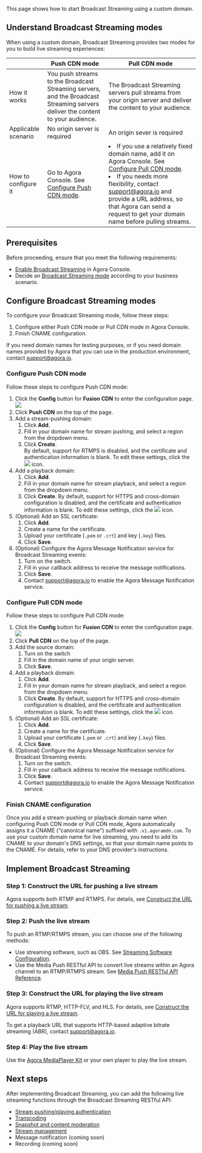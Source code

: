 

This page shows how to start Broadcast Streaming using a custom domain.

## Understand Broadcast Streaming modes <a name="mode"></a>
When using a custom domain, Broadcast Streaming provides two modes for you to build live streaming experiences:

|                     | Push CDN mode                                                | Pull CDN mode                                                |
| ------------------- | ------------------------------------------------------------ | ------------------------------------------------------------ |
| How it works        | You push streams to the Broadcast Streaming servers, and the Broadcast Streaming servers deliver the content to your audience. | The Broadcast Streaming servers pull streams from your origin server and deliver the content to your audience. |
| Applicable scenario | No origin server is required                                 | An origin sever is required                                  |
| How to configure it | Go to Agora Console. See [Configure Push CDN mode](#push).                  | <li>If you use a relatively fixed domain name, add it on Agora Console. See [Configure Pull CDN mode](#pull). </li><li>If you needs more flexibility, contact [support@agora.io](mailto:support@agora.io) and provide a URL address, so that Agora can send a request to get your domain name before pulling streams.</li> |

## Prerequisites

Before proceeding, ensure that you meet the following requirements:
- [Enable Broadcast Streaming](./enable-fls?platform=RESTful) in Agora Console.
- Decide an [Broadcast Streaming mode](#mode) according to your business scenario.

## Configure Broadcast Streaming modes

To configure your Broadcast Streaming mode, follow these steps:
1. Configure either Push CDN mode or Pull CDN mode in Agora Console.
2. Finish CNAME configuration.

<div class="alert note"> If you need domain names for testing purposes, or if you need domain names provided by Agora that you can use in the production environment, contact <a href="mailto:support@agora.io">support@agora.io</a>.</div>

<a name="push"></a>
### Configure Push CDN mode

Follow these steps to configure Push CDN mode:

1. Click the **Config** button for **Fusion CDN** to enter the configuration page.
  ![](https://web-cdn.agora.io/docs-files/1649664610876)
3. Click **Push CDN** on the top of the page.
4. Add a stream-pushing domain:
   1. Click **Add**.
   2. Fill in your domain name for stream pushing, and select a region from the dropdown menu.
   3. Click **Create**.  
   By default, support for RTMPS is disabled, and the certificate and authentication information is blank. To edit these settings, click the <img src="https://web-cdn.agora.io/docs-files/1637576898777" /> icon.
3. Add a playback domain:
   1. Click **Add**.
   1. Fill in your domain name for stream playback, and select a region from the dropdown menu.
   3. Click **Create**.
   By default, support for HTTPS and cross-domain configuration is disabled, and the certificate and authentication information is blank. To edit these settings, click the <img src="https://web-cdn.agora.io/docs-files/1637576898777" /> icon.
3. (Optional) Add an SSL certificate:
   1. Click **Add**.
   1. Create a name for the certificate.
   2. Upload your certificate (`.pem` or `.crt`) and key (`.key`) files.
   2. Click **Save**.
4. (Optional) Configure the Agora Message Notification service for Broadcast Streaming events:
   1. Turn on the switch.
   1. Fill in your callback address to receive the message notifications.
   2. Click **Save**.
   2. Contact [support@agora.io](mailto:support@agora.io) to enable the Agora Message Notification service.

<a name="pull"></a>
### Configure Pull CDN mode

Follow these steps to configure Pull CDN mode:

1. Click the **Config** button for **Fusion CDN** to enter the configuration page.
  ![](https://web-cdn.agora.io/docs-files/1649664610876)
2. Click **Pull CDN** on the top of the page.
3. Add the source domain:
   1. Turn on the switch
   2. Fill in the domain name of your origin server.
   3. Click **Save**.
4. Add a playback domain:
   1. Click **Add**.
   2. Fill in your domain name for stream playback, and select a region from the dropdown menu.
   3. Click **Create**.
   By default, support for HTTPS and cross-domain configuration is disabled, and the certificate and authentication information is blank. To edit these settings, click the <img src="https://web-cdn.agora.io/docs-files/1637576898777" /> icon.
4. (Optional) Add an SSL certificate:
   1. Click **Add**.
   2. Create a name for the certificate.
   3. Upload your certificate (`.pem` or `.crt`) and key (`.key`) files.
   4. Click **Save**.
5. (Optional) Configure the Agora Message Notification service for Broadcast Streaming events:
   1. Turn on the switch.
   2. Fill in your callback address to receive the message notifications.
   3. Click **Save**.
   4. Contact [support@agora.io](mailto:support@agora.io) to enable the Agora Message Notification service.

### Finish CNAME configuration

Once you add a stream-pushing or playback domain name when configuring Push CDN mode or Pull CDN mode, Agora automatically assigns it a CNAME ("canonical name") suffixed with `.v1.agoramdn.com`. To use your custom domain name for live streaming, you need to add its CNAME to your domain's DNS settings, so that your domain name points to the CNAME. For details, refer to your DNS provider's instructions.

## Implement Broadcast Streaming
### Step 1: Construct the URL for pushing a live stream

Agora supports both RTMP and RTMPS. For details, see [Construct the URL for pushing a live stream](./streaming-url-fls?platform=RESTful#construct-the-url-for-pushing-a-live-stream).

### Step 2: Push the live stream

To push an RTMP/RTMPS stream, you can choose one of the following methods:

- Use streaming software, such as OBS. See [Streaming Software Configuration](./obs-config-fls?platform=RESTful).
- Use the Media Push RESTful API to convert live streams within an Agora channel to an RTMP/RTMPS stream. See [Media Push RESTful API Reference](https://docs-preprod.agora.io/en/Interactive%20Broadcast/streaming_restful?platform=All%20Platforms).

### Step 3: Construct the URL for playing the live stream

Agora supports RTMP, HTTP-FLV, and HLS. For details, see [Construct the URL for playing a live stream](./streaming-url-fls?platform=RESTfu).

<div class="alert note">To get a playback URL that supports HTTP-based adaptive bitrate streaming (ABR), contact <a href="mailto:support@agora.io">support@agora.io</a>.</div>

### Step 4: Play the live stream

Use the [Agora MediaPlayer Kit](https://docs-preprod.agora.io/en/Interactive%20Broadcast/mediaplayer_special_quickstart_android?platform=Android) or your own player to play the live stream.

## Next steps

After implementing Broadcast Streaming, you can add the following live streaming functions through the Broadcast Streaming RESTful API:

- [Stream pushing/playing authentication](https://docs-preprod.agora.io/en/fusion-cdn-streaming/rest-api-authentication-fls?platform=RESTful)
- [Transcoding](https://docs-preprod.agora.io/en/fusion-cdn-streaming/rest-api-transcoding-fls?platform=RESTful)
- [Snapshot and content moderation](https://docs-preprod.agora.io/en/fusion-cdn-streaming/rest-api-snapshot-fls?platform=RESTful)
- [Stream management](https://docs-preprod.agora.io/en/fusion-cdn-streaming/rest-api-stream-admin-fls?platform=RESTful)
- Message notification (coming soon)
- Recording (coming soon)